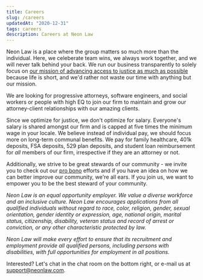 ```yaml
---
title: Careers
slug: /careers
updatedAt: "2020-12-31"
tags: careers
description: Careers at Neon Law
---
```


Neon Law is a place where the group matters so much more than the individual.
Here, we celeberate team wins, we always work together, and we will never
talk behind your back. We run our business transparently to solely focus on
[our mission of advancing access to justice as much as possible](/values)
because life is short, and we'd rather not waste our time with anything but
our mission.

We are looking for progressive attorneys, software engineers, and social
workers or people with high EQ to join our firm to maintain and grow
our attorney-client relationships with our amazing clients.

Since we optimize for justice, we don't optimize for salary. Everyone's
salary is shared amongst our firm and is capped at five times the minimum
wage in your locale. We believe instead of individual pay, we
should focus more on long-term communal benefits. We pay for family
healthcare, 401k deposits, FSA deposits, 529 plan deposits, and student loan
reimbursement for *all* members of our firm, irrespective if they are an
attorney or not.

Additionally, we strive to be great stewards of our community - we invite you to
check out our [pro bono](/pro-bono) efforts and if you have an idea on how we
can better improve our community, we're all ears. If you join us, we want to
empower you to be the best steward of your community.

*Neon Law is an equal opportunity employer. We value a diverse workforce and
an inclusive culture. Neon Law encourages applications from all qualified
individuals without regard to race, color, religion, gender, sexual orientation,
gender identity or expression, age, national origin, marital status,
citizenship, disability, veteran status and record of arrest or conviction, or
any other characteristic protected by law.*

*Neon Law will make every effort to ensure that its recruitment and
employment provide all qualified persons, including persons with
disabilities, with full opportunities for employment in all positions.*

Interested? Let's chat in the chat room on the bottom right, or e-mail us at
support@neonlaw.com.
